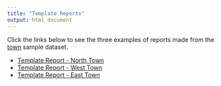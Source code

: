```yaml
---
title: "Template Reports"
output: html_document
---
```


Click the links below to see the three examples of reports made from the [town](https://dbturner.github.io/c4bi/reference/town.html) sample dataset.

  * [Template Report - North Town](https://dbturner.github.io/c4bi_reports/example_North_Town.html)
  * [Template Report - West Town](https://dbturner.github.io/c4bi_reports/example_West_Town.html)
  * [Template Report - East Town](https://dbturner.github.io/c4bi_reports/homeownerReport_East_Town.html)
